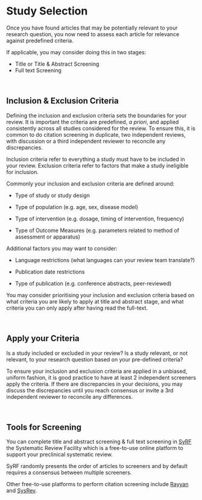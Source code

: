 # Study Selection

Once you have found articles that may be potentially relevant to your research question, you now need to assess each article for relevance against predefined criteria. 

If applicable, you may consider doing this in two stages: 

- Title or Title & Abstract Screening
- Full text Screening


<br>

## Inclusion & Exclusion Criteria  

Defining the inclusion and exclusion criteria sets the boundaries for your review. 
It is important the criteria are predefined, *a priori*, and applied consistently across all studies considered for the review. To ensure this, it is common to do citation screening in duplicate, two independent reviews, with discussion or a third independent reviewer to reconcile any discrepancies. 

Inclusion criteria refer to everything a study must have to be included in your review. 
Exclusion criteria refer to factors that make a study ineligible for inclusion. 


Commonly your inclusion and exclusion criteria are defined around: 

- Type of study or study design

- Type of population (e.g. age, sex, disease model)

- Type of intervention (e.g. dosage, timing of intervention, frequency)

- Type of Outcome Measures (e.g. parameters related to method of assessment or apparatus)


Additional factors you may want to consider: 

- Language restrictions (what languages can your review team translate?)

- Publication date restrictions 

- Type of publication (e.g. conference abstracts, peer-reviewed)


You may consider prioritising your inclusion and exclusion criteria based on what criteria you are likely to apply at title and abstract stage, and what criteria you can only apply after having read the full-text. 

<br>

## Apply your Criteria

Is a study included or excluded in your review? Is a study relevant, or not relevant, to your research question based on your pre-defined criteria? 


To ensure your inclusion and exclusion criteria are applied in a unbiased, uniform fashion, it is good practice to have at least 2 independent screeners apply the criteria. If there are discrepancies in your decisions, you may discuss the discrepancies until you reach consensus or invite a 3rd independent reviewer to reconcile any differences. 

<br>

## Tools for Screening

You can complete title and abstract screening & full text screening in [SyRF](http://syrf.org.uk/) the Systematic Review Facility which is a free-to-use online platform to support your preclinical systematic review. 


SyRF randomly presents the order of articles to screeners and by default requires a consensus between multiple screeners. 


Other free-to-use platforms to perform citation screening include [Rayyan](https://rayyan.qcri.org/welcome) and [SysRev](https://sysrev.com/). 

<br>


